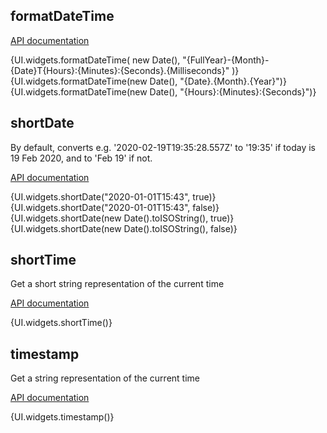 

<Meta title="Date & Time" />

## formatDateTime

[API documentation](https://solidos.github.io/solid-ui/Documentation/api/modules/_widgets_buttons_.html#formatdatetime)

<Canvas withSource="open">
  <Story name="formatDateTime">
    {UI.widgets.formatDateTime(
      new Date(),
      "{FullYear}-{Month}-{Date}T{Hours}:{Minutes}:{Seconds}.{Milliseconds}"
    )}
  </Story>
</Canvas>

<Canvas withSource="open">
  <Story name="formatDateTime date">
    {UI.widgets.formatDateTime(new Date(), "{Date}.{Month}.{Year}")}
  </Story>
</Canvas>

<Canvas withSource="open">
  <Story name="formatDateTime time">
    {UI.widgets.formatDateTime(new Date(), "{Hours}:{Minutes}:{Seconds}")}
  </Story>
</Canvas>

## shortDate

By default, converts e.g. '2020-02-19T19:35:28.557Z' to '19:35' if today is 19 Feb 2020, and to 'Feb 19' if not.

[API documentation](https://solidos.github.io/solid-ui/Documentation/api/modules/_widgets_buttons_.html#shortdate)

<Canvas withSource="open">
  <Story name="shortDate (not today & without time)">
    {UI.widgets.shortDate("2020-01-01T15:43", true)}
  </Story>
</Canvas>

<Canvas withSource="open">
  <Story name="shortDate (with time, but not today)">
    {UI.widgets.shortDate("2020-01-01T15:43", false)}
  </Story>
</Canvas>

<Canvas withSource="open">
  <Story name="shortDate (today & without time)">
    {UI.widgets.shortDate(new Date().toISOString(), true)}
  </Story>
</Canvas>

<Canvas withSource="open">
  <Story name="shortDate (today & with time)">
    {UI.widgets.shortDate(new Date().toISOString(), false)}
  </Story>
</Canvas>

## shortTime

Get a short string representation of the current time

[API documentation](https://solidos.github.io/solid-ui/Documentation/api/modules/_widgets_buttons_.html#shorttime)

<Canvas withSource="open">
  <Story name="shortTime">{UI.widgets.shortTime()}</Story>
</Canvas>

## timestamp

Get a string representation of the current time

[API documentation](https://solidos.github.io/solid-ui/Documentation/api/modules/_widgets_buttons_.html#timestamp)

<Canvas withSource="open">
  <Story name="timestamp">{UI.widgets.timestamp()}</Story>
</Canvas>

